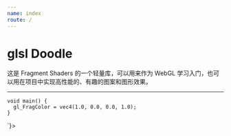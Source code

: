 ```yaml
---
name: index
route: /
---
```



<GitHub link="https://github.com/akira-cn/glsl-doodle"/>

# glsl Doodle

这是 Fragment Shaders 的一个轻量库，可以用来作为 WebGL 学习入门，也可以用在项目中实现高性能的、有趣的图案和图形效果。

---


<Playground>
  <Doodle fragment={`
    #ifdef GL_ES
    precision mediump float;
    #endif
    
    void main() {
      gl_FragColor = vec4(1.0, 0.0, 0.0, 1.0);
    }
  `}></Doodle>
</Playground>